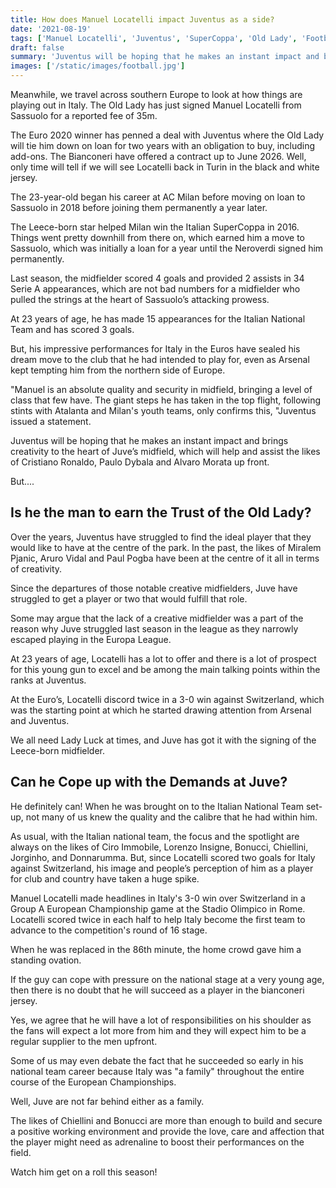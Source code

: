 ```yaml
---
title: How does Manuel Locatelli impact Juventus as a side?
date: '2021-08-19'
tags: ['Manuel Locatelli', 'Juventus', 'SuperCoppa', 'Old Lady', 'Football']
draft: false
summary: 'Juventus will be hoping that he makes an instant impact and brings creativity to the heart of Juve’s midfield, which will help and assist the likes of Cristiano Ronaldo, Paulo Dybala and Alvaro Morata up front.'
images: ['/static/images/football.jpg']
---
```


Meanwhile, we travel across southern Europe to look at how things are playing out in Italy. The Old Lady has just signed Manuel Locatelli from Sassuolo for a reported fee of 35m.

The Euro 2020 winner has penned a deal with Juventus where the Old Lady will tie him down on loan for two years with an obligation to buy, including add-ons. The Bianconeri have offered a contract up to June 2026. Well, only time will tell if we will see Locatelli back in Turin in the black and white jersey.

The 23-year-old began his career at AC Milan before moving on loan to Sassuolo in 2018 before joining them permanently a year later.

The Leece-born star helped Milan win the Italian SuperCoppa in 2016. Things went pretty downhill from there on, which earned him a move to Sassuolo, which was initially a loan for a year until the Neroverdi signed him permanently.

Last season, the midfielder scored 4 goals and provided 2 assists in 34 Serie A appearances, which are not bad numbers for a midfielder who pulled the strings at the heart of Sassuolo’s attacking prowess.

At 23 years of age, he has made 15 appearances for the Italian National Team and has scored 3 goals.

But, his impressive performances for Italy in the Euros have sealed his dream move to the club that he had intended to play for, even as Arsenal kept tempting him from the northern side of Europe.

"Manuel is an absolute quality and security in midfield, bringing a level of class that few have. The giant steps he has taken in the top flight, following stints with Atalanta and Milan's youth teams, only confirms this, "Juventus issued a statement.

Juventus will be hoping that he makes an instant impact and brings creativity to the heart of Juve’s midfield, which will help and assist the likes of Cristiano Ronaldo, Paulo Dybala and Alvaro Morata up front.

But....

## Is he the man to earn the Trust of the Old Lady?

Over the years, Juventus have struggled to find the ideal player that they would like to have at the centre of the park. In the past, the likes of Miralem Pjanic, Aruro Vidal and Paul Pogba have been at the centre of it all in terms of creativity.

Since the departures of those notable creative midfielders, Juve have struggled to get a player or two that would fulfill that role.

Some may argue that the lack of a creative midfielder was a part of the reason why Juve struggled last season in the league as they narrowly escaped playing in the Europa League.

At 23 years of age, Locatelli has a lot to offer and there is a lot of prospect for this young gun to excel and be among the main talking points within the ranks at Juventus.

At the Euro’s, Locatelli discord twice in a 3-0 win against Switzerland, which was the starting point at which he started drawing attention from Arsenal and Juventus.

We all need Lady Luck at times, and Juve has got it with the signing of the Leece-born midfielder.

## Can he Cope up with the Demands at Juve?

He definitely can! When he was brought on to the Italian National Team set-up, not many of us knew the quality and the calibre that he had within him.

As usual, with the Italian national team, the focus and the spotlight are always on the likes of Ciro Immobile, Lorenzo Insigne, Bonucci, Chiellini, Jorginho, and Donnarumma. But, since Locatelli scored two goals for Italy against Switzerland, his image and people’s perception of him as a player for club and country have taken a huge spike.

Manuel Locatelli made headlines in Italy's 3-0 win over Switzerland in a Group A European Championship game at the Stadio Olimpico in Rome. Locatelli scored twice in each half to help Italy become the first team to advance to the competition's round of 16 stage.

When he was replaced in the 86th minute, the home crowd gave him a standing ovation.

If the guy can cope with pressure on the national stage at a very young age, then there is no doubt that he will succeed as a player in the bianconeri jersey.

Yes, we agree that he will have a lot of responsibilities on his shoulder as the fans will expect a lot more from him and they will expect him to be a regular supplier to the men upfront.

Some of us may even debate the fact that he succeeded so early in his national team career because Italy was "a family" throughout the entire course of the European Championships.

Well, Juve are not far behind either as a family.

The likes of Chiellini and Bonucci are more than enough to build and secure a positive working environment and provide the love, care and affection that the player might need as adrenaline to boost their performances on the field.

Watch him get on a roll this season!
